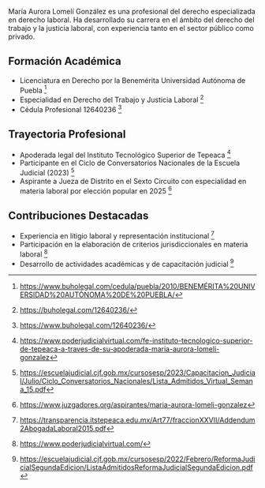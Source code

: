 María Aurora Lomelí González es una profesional del derecho especializada en derecho laboral. Ha desarrollado su carrera en el ámbito del derecho del trabajo y la justicia laboral, con experiencia tanto en el sector público como privado.

## Formación Académica

- Licenciatura en Derecho por la Benemérita Universidad Autónoma de Puebla [^1]
- Especialidad en Derecho del Trabajo y Justicia Laboral [^2]
- Cédula Profesional 12640236 [^3]

## Trayectoria Profesional

- Apoderada legal del Instituto Tecnológico Superior de Tepeaca [^4]
- Participante en el Ciclo de Conversatorios Nacionales de la Escuela Judicial (2023) [^5]
- Aspirante a Jueza de Distrito en el Sexto Circuito con especialidad en materia laboral por elección popular en 2025 [^6]

## Contribuciones Destacadas

- Experiencia en litigio laboral y representación institucional [^7]
- Participación en la elaboración de criterios jurisdiccionales en materia laboral [^8]
- Desarrollo de actividades académicas y de capacitación judicial [^9]

[^1]: https://www.buholegal.com/cedula/puebla/2010/BENEMÉRITA%20UNIVERSIDAD%20AUTÓNOMA%20DE%20PUEBLA/
[^2]: https://buholegal.com/12640236/
[^3]: https://www.buholegal.com/12640236/
[^4]: https://www.poderjudicialvirtual.com/fe-instituto-tecnologico-superior-de-tepeaca-a-traves-de-su-apoderada-maria-aurora-lomeli-gonzalez
[^5]: https://escuelajudicial.cjf.gob.mx/cursosesp/2023/Capacitacion_Judicial/Julio/Ciclo_Conversatorios_Nacionales/Lista_Admitidos_Virtual_Semana_15.pdf
[^6]: https://www.juzgadores.org/aspirantes/maria-aurora-lomeli-gonzalez
[^7]: https://transparencia.itstepeaca.edu.mx/Art77/fraccionXXVII/Addendum2AbogadaLaboral2015.pdf
[^8]: https://www.poderjudicialvirtual.com/
[^9]: https://escuelajudicial.cjf.gob.mx/cursosesp/2022/Febrero/ReformaJudicialSegundaEdicion/ListaAdmitidosReformaJudicialSegundaEdicion.pdf
